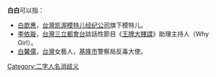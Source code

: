 '''白白'''可以指：

* [[白歆惠|白歆惠]]，[[台灣|台灣]][[凯渥模特儿经纪公司|凯渥模特儿经纪公司]]旗下模特儿。
* [[李依璇|李依璇]]，[[台灣|台灣]][[三立都會台|三立都會台]]談話性節目《[[王牌大賤諜_(綜藝節目)|王牌大賤諜]]》助理主持人（Why Girl）。
* [[白馨儒|白馨儒]]，[[台灣|台灣]]女藝人，[[基隆市|基隆市]]警察局反毒大使。
{{disambig}}
[[Category:二字人名消歧义|Category:二字人名消歧义]]